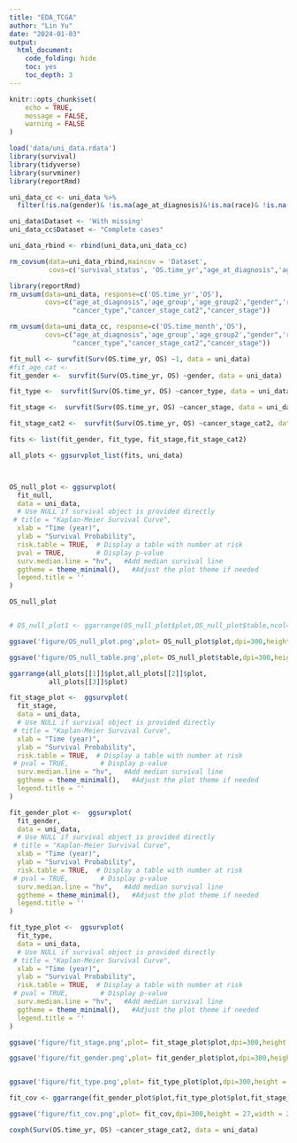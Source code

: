 ```yaml
---
title: "EDA_TCGA"
author: "Lin Yu"
date: "2024-01-03"
output: 
  html_document:
    code_folding: hide
    toc: yes
    toc_depth: 3
---
```


```r
knitr::opts_chunk$set(
	echo = TRUE,
	message = FALSE,
	warning = FALSE
)
```


```r
load('data/uni_data.rdata')
library(survival)
library(tidyverse)
library(survminer)
library(reportRmd)
```

```r
uni_data_cc <- uni_data %>% 
  filter(!is.na(gender)& !is.na(age_at_diagnosis)&!is.na(race)& !is.na(ajcc_pathologic_stage))
```

```r
uni_data$Dataset <- 'With missing'
uni_data_cc$Dataset <- "Complete cases"

uni_data_rbind <- rbind(uni_data,uni_data_cc) 

```

```r
rm_covsum(data=uni_data_rbind,maincov = 'Dataset',
          covs=c('survival_status', 'OS.time_yr',"age_at_diagnosis",'age_group','age_group2',"gender",'race' ,'race_cat2',"cancer_type","cancer_stage_cat2","cancer_stage"),all.stats = TRUE)

```

```r
library(reportRmd)
rm_uvsum(data=uni_data, response=c('OS.time_yr','OS'),
         covs=c("age_at_diagnosis",'age_group','age_group2',"gender",'race_cat2',
                "cancer_type","cancer_stage_cat2","cancer_stage"))

rm_uvsum(data=uni_data_cc, response=c('OS.time_month','OS'),
         covs=c("age_at_diagnosis",'age_group','age_group2',"gender",'race_cat2',
                "cancer_type","cancer_stage_cat2","cancer_stage"))

```

```r
fit_null <- survfit(Surv(OS.time_yr, OS) ~1, data = uni_data)
#fit_age_cat <- 
fit_gender <-  survfit(Surv(OS.time_yr, OS) ~gender, data = uni_data)

fit_type <-  survfit(Surv(OS.time_yr, OS) ~cancer_type, data = uni_data)

fit_stage <-  survfit(Surv(OS.time_yr, OS) ~cancer_stage, data = uni_data)

fit_stage_cat2 <-  survfit(Surv(OS.time_yr, OS) ~cancer_stage_cat2, data = uni_data)

fits <- list(fit_gender, fit_type, fit_stage,fit_stage_cat2)

all_plots <- ggsurvplot_list(fits, uni_data)



OS_null_plot <- ggsurvplot(
  fit_null,
  data = uni_data,
  # Use NULL if survival object is provided directly
 # title = "Kaplan-Meier Survival Curve",
  xlab = "Time (year)",
  ylab = "Survival Probability",
  risk.table = TRUE,  # Display a table with number at risk
  pval = TRUE,        # Display p-value
  surv.median.line = "hv",   #Add median survival line
  ggtheme = theme_minimal(),   #Adjust the plot theme if needed
  legend.title = ''
)

OS_null_plot


# OS_null_plot1 <- ggarrange(OS_null_plot$plot,OS_null_plot$table,ncol=1)

ggsave('figure/OS_null_plot.png',plot= OS_null_plot$plot,dpi=300,height = 9,width = 16,units = 'cm')

ggsave('figure/OS_null_table.png',plot= OS_null_plot$table,dpi=300,height = 4,width = 16,units = 'cm')

ggarrange(all_plots[[1]]$plot,all_plots[[2]]$plot,
          all_plots[[3]]$plot)
```

```r
fit_stage_plot <-  ggsurvplot(
  fit_stage,
  data = uni_data,
  # Use NULL if survival object is provided directly
 # title = "Kaplan-Meier Survival Curve",
  xlab = "Time (year)",
  ylab = "Survival Probability",
  risk.table = TRUE,  # Display a table with number at risk
 # pval = TRUE,        # Display p-value
  surv.median.line = "hv",   #Add median survival line
  ggtheme = theme_minimal(),   #Adjust the plot theme if needed
  legend.title = ''
)

fit_gender_plot <-  ggsurvplot(
  fit_gender,
  data = uni_data,
  # Use NULL if survival object is provided directly
 # title = "Kaplan-Meier Survival Curve",
  xlab = "Time (year)",
  ylab = "Survival Probability",
  risk.table = TRUE,  # Display a table with number at risk
 # pval = TRUE,        # Display p-value
  surv.median.line = "hv",   #Add median survival line
  ggtheme = theme_minimal(),   #Adjust the plot theme if needed
  legend.title = ''
)

fit_type_plot <-  ggsurvplot(
  fit_type,
  data = uni_data,
  # Use NULL if survival object is provided directly
 # title = "Kaplan-Meier Survival Curve",
  xlab = "Time (year)",
  ylab = "Survival Probability",
  risk.table = TRUE,  # Display a table with number at risk
 # pval = TRUE,        # Display p-value
  surv.median.line = "hv",   #Add median survival line
  ggtheme = theme_minimal(),   #Adjust the plot theme if needed
  legend.title = ''
)

```


```r
ggsave('figure/fit_stage.png',plot= fit_stage_plot$plot,dpi=300,height = 9,width = 20,units = 'cm')

ggsave('figure/fit_gender.png',plot= fit_gender_plot$plot,dpi=300,height = 9,width = 20,units = 'cm')


ggsave('figure/fit_type.png',plot= fit_type_plot$plot,dpi=300,height = 9,width = 20,units = 'cm')

fit_cov <- ggarrange(fit_gender_plot$plot,fit_type_plot$plot,fit_stage_plot$plot,ncol=1)

ggsave('figure/fit_cov.png',plot= fit_cov,dpi=300,height = 27,width = 20,units = 'cm')

```

```r
coxph(Surv(OS.time_yr, OS) ~cancer_stage_cat2, data = uni_data)
```
